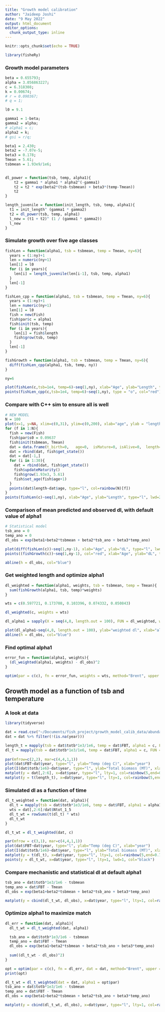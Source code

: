 ```yaml
---
title: "Growth model calibration"
author: "Jaideep Joshi"
date: "9 May 2022"
output: html_document
editor_options:
  chunk_output_type: inline
---
```


```r
knitr::opts_chunk$set(echo = TRUE)
```

```r
library(fisheRy)
```

### Growth model parameters

```r
beta = 0.655793;
alpha = 3.056863227;
c = 6.318308;
k = 0.00674;
# r = 0.090367;
# q = 1;

l0 = 9.1

gamma1 = 1-beta;
gamma2 = alpha;
# alpha1 = c;
alpha2 = k;
# gsi = r/q;

beta1 = 2.430;
beta2 = -7.07e-5;
beta3 = 0.178;
Tmean = 5.61;
tsbmean = 1.93e9/1e6;
  
```


```r
dl_power = function(tsb, temp, alpha1){
	t2 = gamma1 * alpha1 * alpha2^(-gamma1)
	t2 = t2 * exp(beta2*(tsb-tsbmean) + beta3*(temp-Tmean))
	t2
}

length_juvenile = function(init_length, tsb, temp, alpha1){
  t1 = init_length^ (gamma1 * gamma2)
  t2 = dl_power(tsb, temp, alpha1)
  l_new = (t1 + t2)^ (1 / (gamma1 * gamma2))
  l_new
}
```


### Simulate growth over five age classes


```r
fishLen = function(alpha1, tsb = tsbmean, temp = Tmean, ny=6){
  years = (1:ny)+1
  len = numeric(ny+1)
  len[1] = l0
  for (i in years){
    len[i] = length_juvenile(len[i-1], tsb, temp, alpha1)
  }
  len[-1]
}

fishLen_cpp = function(alpha1, tsb = tsbmean, temp = Tmean, ny=6){
  years = (1:ny)+1
  len = numeric(ny+1)
  len[1] = l0
  fish = new(Fish)
  fish$par$c = alpha1
  fish$init(tsb, temp)
  for (i in years){
    len[i] = fish$length
    fish$grow(tsb, temp)
  }
  len[-1]
}

fishGrowth = function(alpha1, tsb = tsbmean, temp = Tmean, ny=6){
  diff(fishLen_cpp(alpha1, tsb, temp, ny))
}

ny=6

plot(fishLen(c,tsb=1e4, temp=6)~seq(1,ny), xlab="Age", ylab="Length", type="l", lwd=3)
points(fishLen_cpp(c,tsb=1e4, temp=6)~seq(1,ny), type = "o", col="red")
```


### Compare with C++ sim to ensure all is well

```r
# NEW MODEL
N = 100
plot(x=1, y=NA, xlim=c(0,31), ylim=c(0,200), xlab="age", ylab = "length")
for (f in 1:N){
  fish = new(Fish)
  fish$par$s0 = 0.09637
  fish$init(tsbmean, Tmean)
  dat = data.frame(t_birth=0,	age=0,	isMature=0,	isAlive=0,	length=0,	weight=0)
  dat = rbind(dat, fish$get_state())
  dat = dat[-1,]
  for (i in 1:30){
    dat = rbind(dat, fish$get_state())
    fish$updateMaturity()
    fish$grow(1.93e3, 5.61)
    fish$set_age(fish$age+1)
  }
  points(dat$length~dat$age, type="l", col=rainbow(N)[f])
}
points(fishLen(c)~seq(1,ny), xlab="Age", ylab="Length", type="l", lwd=2)
```

### Comparison of mean predicted and observed dl, with default value of alpha1


```r
# Statistical model
tsb_ano = 0
temp_ano = 0
dl_obs = exp(beta1+beta2*tsbmean + beta2*tsb_ano + beta3*temp_ano)

plot(diff(fishLen(c))~seq(1,ny-1), xlab="Age", ylab="dL", type="l", lwd=2, ylim=c(9,10))
points((fishGrowth(c))~seq(1,ny-1), col="red", xlab="Age", ylab="dL", type="p", lwd=2, ylim=c(9,10))

abline(h = dl_obs, col="blue")

```

### Get weighted length and optimize alpha1

```r
dl_weighted = function(alpha1, weights, tsb = tsbmean, temp = Tmean){
  sum(fishGrowth(alpha1, tsb, temp)*weights)
}

wts = c(0.597721, 0.173708, 0.103396, 0.074332, 0.050843)

dl_weighted(c, weights = wts)

dl_alpha1 = sapply(X = seq(4,8, length.out = 100), FUN = dl_weighted, weights = wts)

plot(dl_alpha1~seq(4,8, length.out = 100), ylab="weighted dl", xlab="alpha1", type="l", lwd=2)
abline(h = dl_obs, col="blue")

```


### Find optimal alpha1

```r
error_fun = function(alpha1, weights){
  (dl_weighted(alpha1, weights) - dl_obs)^2
}

optim(par = c(c), fn = error_fun, weights = wts, method="Brent", upper = 8, lower=4)
```

## Growth model as a function of tsb and temperature

### A look at data

```r
library(tidyverse)

dat = read.csv("~/Documents/fish_project/growth_model_calib_data/abundance_env_combined.csv")
dat = dat %>% filter(!(is.na(year)))

length_t = mapply(tsb = dat$totb*1e3/1e6, temp = dat$FBT, alpha1 = c, FUN = fishLen)
dl_t = mapply(tsb = dat$totb*1e3/1e6, temp = dat$FBT, alpha1 = c, FUN = fishGrowth)
  
par(mfrow=c(2,2), mar=c(4,4,1,1))
plot(dat$FBT~dat$year, type="l", ylab="Temp (deg C)", xlab="year")
plot(I(dat$totb/1e6)~dat$year, type="l", ylab="Total biomass (MT)", xlab="year")
matplot(y = dat[,2:6], x=dat$year, type="l", lty=1, col=rainbow(5,end=0.75), log="y", ylab = "Abundances", xlab="year")
matplot(y = t(length_t), x=dat$year, type="l", lty=1, col=rainbow(5,end=0.75), log="y", ylab = "Lengths", xlab="year")


```


### Simulated dl as a function of time

```r
dl_t_weighted = function(dat, alpha1){
  dl_t = mapply(tsb = dat$totb*1e3/1e6, temp = dat$FBT, alpha1 = alpha1, FUN = fishGrowth)
  wts = dat[,2:6]/dat$Ntot_1_5
  dl_t_wt = rowSums(t(dl_t) * wts)
  dl_t_wt
}

dl_t_wt = dl_t_weighted(dat, c)

par(mfrow = c(3,1), mar=c(4,4,1,1))
plot(dat$FBT~dat$year, type="l", ylab="Temp (deg C)", xlab="year")
plot(I(dat$totb/1e6)~dat$year, type="l", ylab="Total biomass (MT)", xlab="year")
matplot(y = t(dl_t), x=dat$year, type="l", lty=1, col=rainbow(5,end=0.75), log="", ylab = "dL", xlab="year")
points(y = dl_t_wt, x=dat$year, type="l", lty=1, lwd=1, col="black")

```

### Compare mechanistic and statistical dl at default alpha1 

```r
tsb_ano = dat$totb*1e3/1e6 - tsbmean
temp_ano = dat$FBT - Tmean
dl_obs = exp(beta1+beta2*tsbmean + beta2*tsb_ano + beta3*temp_ano)

matplot(y = cbind(dl_t_wt, dl_obs), x=dat$year, type="l", lty=1, col=rainbow(2,end=0.75), ylab = "dL", xlab="year")

```

### Optimize alpha1 to maximize match

```r
dl_err = function(dat, alpha1){
  dl_t_wt = dl_t_weighted(dat, alpha1)

  tsb_ano = dat$totb*1e3/1e6 - tsbmean
  temp_ano = dat$FBT - Tmean
  dl_obs = exp(beta1+beta2*tsbmean + beta2*tsb_ano + beta3*temp_ano)
  
  sum((dl_t_wt - dl_obs)^2)
}

opt = optim(par = c(c), fn = dl_err, dat = dat, method="Brent", upper = 8, lower=4)
print(opt)

dl_t_wt = dl_t_weighted(dat = dat, alpha1 = opt$par)
tsb_ano = dat$totb*1e3/1e6 - tsbmean
temp_ano = dat$FBT - Tmean
dl_obs = exp(beta1+beta2*tsbmean + beta2*tsb_ano + beta3*temp_ano)

matplot(y = cbind(dl_t_wt, dl_obs), x=dat$year, type="l", lty=1, col=rainbow(2,end=0.75), ylab = "dL", xlab="year")


```